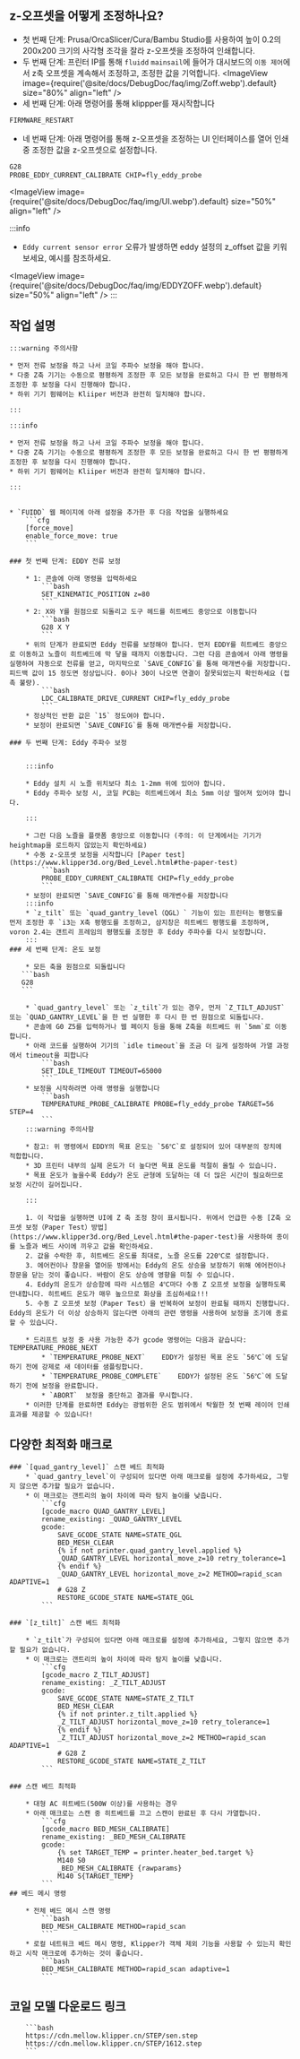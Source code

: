 ## z-오프셋을 어떻게 조정하나요?
* 첫 번째 단계: Prusa/OrcaSlicer/Cura/Bambu Studio를 사용하여 높이 0.2의 200x200 크기의 사각형 조각을 잘라 z-오프셋을 조정하여 인쇄합니다.
* 두 번째 단계: 프린터 IP를 통해 `fluidd` `mainsail`에 들어가 대시보드의 `이동 제어`에서 z축 오프셋을 계속해서 조정하고, 조정한 값을 기억합니다.
<ImageView image={require('@site/docs/DebugDoc/faq/img/Zoff.webp').default} size="80%" align="left" />
* 세 번째 단계: 아래 명령어를 통해 klippper를 재시작합니다
```bash
FIRMWARE_RESTART
```
* 네 번째 단계: 아래 명령어를 통해 z-오프셋을 조정하는 UI 인터페이스를 열어 인쇄 중 조정한 값을 z-오프셋으로 설정합니다.
```bash
G28
PROBE_EDDY_CURRENT_CALIBRATE CHIP=fly_eddy_probe
```
<ImageView image={require('@site/docs/DebugDoc/faq/img/UI.webp').default} size="50%" align="left" />

:::info
* `Eddy current sensor error` 오류가 발생하면 eddy 설정의 z_offset 값을 키워보세요, 예시를 참조하세요.

<ImageView image={require('@site/docs/DebugDoc/faq/img/EDDYZOFF.webp').default} size="50%" align="left" />
:::

## 작업 설명

    :::warning 주의사항

    * 먼저 전류 보정을 하고 나서 코일 주파수 보정을 해야 합니다.
    * 다중 Z축 기기는 수동으로 평평하게 조정한 후 모든 보정을 완료하고 다시 한 번 평평하게 조정한 후 보정을 다시 진행해야 합니다.
    * 하위 기기 펌웨어는 Kliiper 버전과 완전히 일치해야 합니다.

    :::

    :::info

    * 먼저 전류 보정을 하고 나서 코일 주파수 보정을 해야 합니다.
    * 다중 Z축 기기는 수동으로 평평하게 조정한 후 모든 보정을 완료하고 다시 한 번 평평하게 조정한 후 보정을 다시 진행해야 합니다.
    * 하위 기기 펌웨어는 Kliiper 버전과 완전히 일치해야 합니다.

    :::


    * `FUIDD` 웹 페이지에 아래 설정을 추가한 후 다음 작업을 실행하세요
        ```cfg
        [force_move]
        enable_force_move: true
        ```

    ### 첫 번째 단계: EDDY 전류 보정

        * 1: 콘솔에 아래 명령을 입력하세요
            ```bash
            SET_KINEMATIC_POSITION z=80
            ```
        * 2: X와 Y를 원점으로 되돌리고 도구 헤드를 히트베드 중앙으로 이동합니다
            ```bash
            G28 X Y
            ```
        * 위의 단계가 완료되면 Eddy 전류를 보정해야 합니다. 먼저 EDDY를 히트베드 중앙으로 이동하고 노즐이 히트베드에 막 닿을 때까지 이동합니다. 그런 다음 콘솔에서 아래 명령을 실행하여 자동으로 전류를 얻고, 마지막으로 `SAVE_CONFIG`를 통해 매개변수를 저장합니다. 피드백 값이 15 정도면 정상입니다. 0이나 30이 나오면 연결이 잘못되었는지 확인하세요 (접촉 불량).
            ```bash
            LDC_CALIBRATE_DRIVE_CURRENT CHIP=fly_eddy_probe
            ```
        * 정상적인 반환 값은 `15` 정도여야 합니다.
        * 보정이 완료되면 `SAVE_CONFIG`를 통해 매개변수를 저장합니다.

    ### 두 번째 단계: Eddy 주파수 보정


        :::info

        * Eddy 설치 시 노즐 위치보다 최소 1-2mm 위에 있어야 합니다.
        * Eddy 주파수 보정 시, 코일 PCB는 히트베드에서 최소 5mm 이상 떨어져 있어야 합니다.

        :::

        * 그런 다음 노즐을 플랫폼 중앙으로 이동합니다 (주의: 이 단계에서는 기기가 heightmap을 로드하지 않았는지 확인하세요)
        * 수동 z-오프셋 보정을 시작합니다 [Paper test](https://www.klipper3d.org/Bed_Level.html#the-paper-test)
            ```bash
            PROBE_EDDY_CURRENT_CALIBRATE CHIP=fly_eddy_probe
            ```
        * 보정이 완료되면 `SAVE_CONFIG`를 통해 매개변수를 저장합니다
        :::info
        * `z_tilt` 또는 `quad_gantry_level（QGL）` 기능이 있는 프린터는 평행도를 먼저 조정한 후 `i3는 X축 평행도를 조정하고, 삼지창은 히트베드 평행도를 조정하며, voron 2.4는 갠트리 프레임의 평행도를 조정한 후 Eddy 주파수를 다시 보정합니다.
        :::
    ### 세 번째 단계: 온도 보정

        * 모든 축을 원점으로 되돌립니다
       ```bash
       G28
       ```

        * `quad_gantry_level` 또는 `z_tilt`가 있는 경우, 먼저 `Z_TILT_ADJUST` 또는 `QUAD_GANTRY_LEVEL`을 한 번 실행한 후 다시 한 번 원점으로 되돌립니다.
        * 콘솔에 G0 Z5를 입력하거나 웹 페이지 등을 통해 Z축을 히트베드 위 `5mm`로 이동합니다.
        * 아래 코드를 실행하여 기기의 `idle timeout`을 조금 더 길게 설정하여 가열 과정에서 timeout을 피합니다
            ```bash
            SET_IDLE_TIMEOUT TIMEOUT=65000
            ```
        * 보정을 시작하려면 아래 명령을 실행합니다
            ```bash
            TEMPERATURE_PROBE_CALIBRATE PROBE=fly_eddy_probe TARGET=56 STEP=4
            ```
        :::warning 주의사항

        * 참고: 위 명령에서 EDDY의 목표 온도는 `56℃`로 설정되어 있어 대부분의 장치에 적합합니다.
        * 3D 프린터 내부의 실제 온도가 더 높다면 목표 온도를 적절히 올릴 수 있습니다.
        * 목표 온도가 높을수록 Eddy가 온도 균형에 도달하는 데 더 많은 시간이 필요하므로 보정 시간이 길어집니다.

        :::
    
        1. 이 작업을 실행하면 UI에 Z 축 조정 창이 표시됩니다. 위에서 언급한 수동 [Z축 오프셋 보정（Paper Test）방법](https://www.klipper3d.org/Bed_Level.html#the-paper-test)을 사용하여 종이를 노즐과 베드 사이에 끼우고 값을 확인하세요.
        2. 값을 수락한 후, 히트베드 온도를 최대로, 노즐 온도를 220℃로 설정합니다.
        3. 에어컨이나 창문을 열어둔 방에서는 Eddy의 온도 상승을 보장하기 위해 에어컨이나 창문을 닫는 것이 좋습니다. 바람이 온도 상승에 영향을 미칠 수 있습니다.
        4. Eddy의 온도가 상승함에 따라 시스템은 4℃마다 수동 Z 오프셋 보정을 실행하도록 안내합니다. 히트베드 온도가 매우 높으므로 화상을 조심하세요!!!
        5. 수동 Z 오프셋 보정（Paper Test）을 반복하여 보정이 완료될 때까지 진행합니다. Eddy의 온도가 더 이상 상승하지 않는다면 아래의 관련 명령을 사용하여 보정을 조기에 종료할 수 있습니다.
        
        * 드리프트 보정 중 사용 가능한 추가 gcode 명령어는 다음과 같습니다: TEMPERATURE_PROBE_NEXT
            * `TEMPERATURE_PROBE_NEXT`    EDDY가 설정된 목표 온도 `56℃`에 도달하기 전에 강제로 새 데이터를 샘플링합니다.
            * `TEMPERATURE_PROBE_COMPLETE`    EDDY가 설정된 온도 `56℃`에 도달하기 전에 보정을 완료합니다.
            * `ABORT`  보정을 중단하고 결과를 무시합니다.
        * 이러한 단계를 완료하면 Eddy는 광범위한 온도 범위에서 탁월한 첫 번째 레이어 인쇄 효과를 제공할 수 있습니다!
## 다양한 최적화 매크로

    ### `[quad_gantry_level]` 스캔 베드 최적화
        * `quad_gantry_level`이 구성되어 있다면 아래 매크로를 설정에 추가하세요, 그렇지 않으면 추가할 필요가 없습니다.
        * 이 매크로는 갠트리의 높이 차이에 따라 탐지 높이를 낮춥니다.
            ```cfg
            [gcode_macro QUAD_GANTRY_LEVEL]
            rename_existing: _QUAD_GANTRY_LEVEL
            gcode:
                SAVE_GCODE_STATE NAME=STATE_QGL
                BED_MESH_CLEAR
                {% if not printer.quad_gantry_level.applied %}
                _QUAD_GANTRY_LEVEL horizontal_move_z=10 retry_tolerance=1
                {% endif %}
                _QUAD_GANTRY_LEVEL horizontal_move_z=2 METHOD=rapid_scan ADAPTIVE=1
                # G28 Z
                RESTORE_GCODE_STATE NAME=STATE_QGL
            ```

    ### `[z_tilt]` 스캔 베드 최적화

        * `z_tilt`가 구성되어 있다면 아래 매크로를 설정에 추가하세요, 그렇지 않으면 추가할 필요가 없습니다.
        * 이 매크로는 갠트리의 높이 차이에 따라 탐지 높이를 낮춥니다.
            ```cfg
            [gcode_macro Z_TILT_ADJUST]
            rename_existing: _Z_TILT_ADJUST
            gcode:
                SAVE_GCODE_STATE NAME=STATE_Z_TILT
                BED_MESH_CLEAR
                {% if not printer.z_tilt.applied %}
                _Z_TILT_ADJUST horizontal_move_z=10 retry_tolerance=1
                {% endif %}
                _Z_TILT_ADJUST horizontal_move_z=2 METHOD=rapid_scan ADAPTIVE=1
                # G28 Z
                RESTORE_GCODE_STATE NAME=STATE_Z_TILT
            ```

    ### 스캔 베드 최적화

        * 대형 AC 히트베드(500W 이상)를 사용하는 경우
        * 아래 매크로는 스캔 중 히트베드를 끄고 스캔이 완료된 후 다시 가열합니다.
            ```cfg
            [gcode_macro BED_MESH_CALIBRATE]
            rename_existing: _BED_MESH_CALIBRATE
            gcode:
                {% set TARGET_TEMP = printer.heater_bed.target %}
                M140 S0
                _BED_MESH_CALIBRATE {rawparams}
                M140 S{TARGET_TEMP}
            ```
    ## 베드 메시 명령
    
        * 전체 베드 메시 스캔 명령
            ```bash
            BED_MESH_CALIBRATE METHOD=rapid_scan
            ```
        * 로컬 네트워크 베드 메시 명령, Klipper가 객체 제외 기능을 사용할 수 있는지 확인하고 시작 매크로에 추가하는 것이 좋습니다.
            ```bash
            BED_MESH_CALIBRATE METHOD=rapid_scan adaptive=1 
            ```

## 코일 모델 다운로드 링크

        ```bash
        https://cdn.mellow.klipper.cn/STEP/sen.step
        https://cdn.mellow.klipper.cn/STEP/1612.step
        ```
